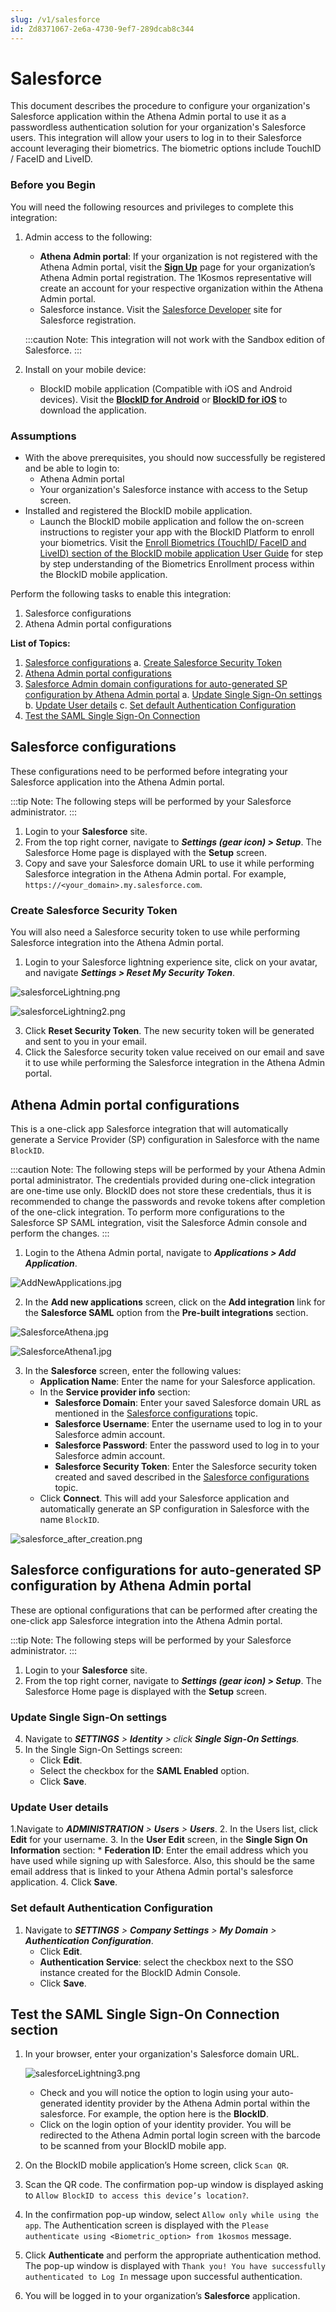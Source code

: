 ```yaml
---
slug: /v1/salesforce
id: Zd8371067-2e6a-4730-9ef7-289dcab8c344
---
```

# Salesforce

This document describes the procedure to configure your organization's Salesforce application within the Athena Admin portal to use it as a passwordless authentication solution for your organization's Salesforce users. This integration will allow your users to log in to their Salesforce account leveraging their biometrics. The biometric options include TouchID / FaceID and LiveID.

### Before you Begin
You will need the following resources and privileges to complete this integration:
1. Admin access to the following:
    * **Athena Admin portal**: If your organization is not registered with the Athena Admin portal, visit the **[Sign Up](https://www.1kosmos.com/blockid-free-trial)** page for your organization’s Athena Admin portal registration. The 1Kosmos representative will create an account for your respective organization within the Athena Admin portal.
    * Salesforce instance. Visit the [Salesforce Developer](https://developer.salesforce.com/signup) site for Salesforce registration.

    :::caution Note:
   This integration will not work with the Sandbox edition of Salesforce.
    :::
2. Install on your mobile device:
    * BlockID mobile application (Compatible with iOS and Android devices). Visit the **[BlockID for Android](https://play.google.com/store/apps/details?id=com.onekosmos.kernel.blockid)** or **[BlockID for iOS](https://apps.apple.com/us/app/blockid/id1539421428)** to download the application.

### Assumptions
* With the above prerequisites, you should now successfully be registered and be able to login to:
    * Athena Admin portal
    * Your organization's Salesforce instance with access to the Setup screen.
* Installed and registered the BlockID mobile application.
    * Launch the BlockID mobile application and follow the on-screen instructions to register your app with the BlockID Platform to enroll your biometrics. Visit the [Enroll Biometrics (TouchID/ FaceID and LiveID) section of the BlockID mobile application User Guide](https://1kosmos.document360.io/docs/blockid-mobile-application-user-guide#EnrollBio) for step by step understanding of the Biometrics Enrollment process within the BlockID mobile application.

Perform the following tasks to enable this integration:

1. Salesforce configurations
2. Athena Admin portal configurations

**List of Topics:**

1. [Salesforce configurations](#Salesforceconfig)
    a. [Create Salesforce Security Token](#Salesforcesecuritytoken)
2. [Athena Admin portal configurations](#Athenaconfig)
3. [Salesforce Admin domain configurations for auto-generated SP configuration by Athena Admin portal](#Salesforceconfig1)
    a. [Update Single Sign-On settings](#SFSSO)
    b. [Update User details](#SFUser)
    c. [Set default Authentication Configuration](#SFAuth)
4. [Test the SAML Single Sign-On Connection](#TestSAML)

## <a name = "Salesforceconfig"></a>Salesforce configurations

These configurations need to be performed before integrating your Salesforce application into the Athena Admin portal.

:::tip Note:
The following steps will be performed by your Salesforce administrator. 
:::

1. Login to your **Salesforce** site.
2. From the top right corner, navigate to ***Settings (gear icon) > Setup***.
The Salesforce Home page is displayed with the **Setup** screen.
2. Copy and save your Salesforce domain URL to use it while performing Salesforce integration in the Athena Admin portal. For example, `https://<your_domain>.my.salesforce.com`.

### <a name = "Salesforcesecuritytoken"></a>Create Salesforce Security Token

You will also need a Salesforce security token to use while performing Salesforce integration into the Athena Admin portal. 

1. Login to your Salesforce lightning experience site, click on your avatar, and navigate ***Settings > Reset My Security Token***.

![salesforceLightning.png](https://cdn.document360.io/aeae7c88-d2f4-4a9c-bba9-c4f368260d78/Images/Documentation/salesforceLightning.png)

![salesforceLightning2.png](https://cdn.document360.io/aeae7c88-d2f4-4a9c-bba9-c4f368260d78/Images/Documentation/salesforceLightning2.png)

3. Click **Reset Security Token**. The new security token will be generated and sent to you in your email.
4. Click the Salesforce security token value received on our email and save it to use while performing the Salesforce integration in the Athena Admin portal.

## <a name = "Athenaconfig"></a>Athena Admin portal configurations

This is a one-click app Salesforce integration that will automatically generate a Service Provider (SP) configuration in Salesforce with the name `BlockID`.

:::caution Note:
The following steps will be performed by your Athena Admin portal administrator. The credentials provided during one-click integration are one-time use only. BlockID does not store these credentials, thus it is recommended to change the passwords and revoke tokens after completion of the one-click integration. To perform more configurations to the Salesforce SP SAML integration, visit the Salesforce Admin console and perform the changes.
:::

1. Login to the Athena Admin portal, navigate to ***Applications > Add Application***.

![AddNewApplications.jpg](https://cdn.document360.io/aeae7c88-d2f4-4a9c-bba9-c4f368260d78/Images/Documentation/AddNewApplications%281%29.jpg)

2. In the **Add new applications** screen, click on the **Add integration** link for the **Salesforce SAML** option from the **Pre-built integrations** section. 

![SalesforceAthena.jpg](https://cdn.document360.io/aeae7c88-d2f4-4a9c-bba9-c4f368260d78/Images/Documentation/SalesforceAthena.jpg)

![SalesforceAthena1.jpg](https://cdn.document360.io/aeae7c88-d2f4-4a9c-bba9-c4f368260d78/Images/Documentation/SalesforceAthena1.jpg)

3.  In the **Salesforce** screen, enter the following values:
    *  **Application Name**: Enter the name for your Salesforce application.
    *  In the **Service provider info** section:
        *  **Salesforce Domain**: Enter your saved Salesforce domain URL as mentioned in the [Salesforce configurations](#Salesforceconfig) topic.
        *  **Salesforce Username**: Enter the username used to log in to your Salesforce admin account.
        *  **Salesforce Password**: Enter the password used to log in to your Salesforce admin account.
        *  **Salesforce Security Token**: Enter the Salesforce security token created and saved described in the [Salesforce configurations](#Salesforceconfig) topic. 
    *  Click **Connect**. This will add your Salesforce application and automatically generate an SP configuration in Salesforce with the name `BlockID`.

![salesforce_after_creation.png](https://cdn.document360.io/aeae7c88-d2f4-4a9c-bba9-c4f368260d78/Images/Documentation/salesforce_after_creation%281%29.png)

## <a name = "Salesforceconfig1"></a>Salesforce configurations for auto-generated SP configuration by Athena Admin portal

 These are optional configurations that can be performed after creating the one-click app Salesforce integration into the Athena Admin portal.

:::tip Note:
The following steps will be performed by your Salesforce administrator. 
:::

1. Login to your **Salesforce** site.
2. From the top right corner, navigate to ***Settings (gear icon) > Setup***. The Salesforce Home page is displayed with the **Setup** screen.

### <a name = "SFSSO"></a>Update Single Sign-On settings

4. Navigate to ***SETTINGS** > **Identity** > click **Single Sign-On Settings**.*
5. In the Single Sign-On Settings screen:
   * Click **Edit**.
   * Select the checkbox for the **SAML Enabled** option.
   * Click **Save**.

### <a name = "SFUser"></a>Update User details

1.Navigate to ***ADMINISTRATION** > **Users** > **Users***.
2. In the Users list, click **Edit** for your username. 
3. In the **User Edit** screen, in the **Single Sign On Information** section: 
      * **Federation ID**: Enter the email address which you have used while signing up with Salesforce. Also, this should be the same email address that is linked to your Athena Admin portal's salesforce application.
4. Click **Save**.

### <a name = "SFAuth"></a>Set default Authentication Configuration

1. Navigate to ***SETTINGS** > **Company Settings** > **My Domain** > **Authentication Configuration***. 
     * Click **Edit**.
     *  **Authentication Service**: select the checkbox next to the SSO instance created for the BlockID Admin Console.
   * Click **Save**.

## <a name = "TestSAML"></a>Test the SAML Single Sign-On Connection section

1. In your browser, enter your organization's Salesforce domain URL.

    ![salesforceLightning3.png](https://cdn.document360.io/aeae7c88-d2f4-4a9c-bba9-c4f368260d78/Images/Documentation/salesforceLightning3%283%29.png)

    * Check and you will notice the option to login using your auto-generated identity provider by the Athena Admin portal within the salesforce. For example, the option here is the **BlockID**.
    * Click on the login option of your identity provider. You will be redirected to the Athena Admin portal login screen with the barcode to be scanned from your BlockID mobile app.
2. On the BlockID mobile application’s Home screen, click `Scan QR`.
3. Scan the QR code. The confirmation pop-up window is displayed asking to `Allow BlockID to access this device’s location?`.
4. In the confirmation pop-up window, select `Allow only while using the app`. The Authentication screen is displayed with the `Please authenticate using <Biometric_option> from 1kosmos` message.
5. Click **Authenticate** and perform the appropriate authentication method. The pop-up window is displayed with `Thank you! You have successfully authenticated to Log In` message upon successful authentication.
6. You will be logged in to your organization’s **Salesforce** application.
